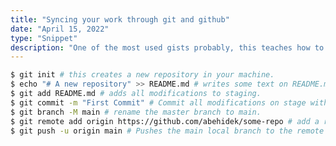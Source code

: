 ```yaml
---
title: "Syncing your work through git and github"
date: "April 15, 2022"
type: "Snippet"
description: "One of the most used gists probably, this teaches how to create a local git repository and then link it on a remote repository (github)."
---
```


```bash
$ git init # this creates a new repository in your machine.
$ echo "# A new repository" >> README.md # writes some text on README.md.
$ git add README.md # adds all modifications to staging.
$ git commit -m "First Commit" # Commit all modifications on stage with a message.
$ git branch -M main # rename the master branch to main.
$ git remote add origin https://github.com/abehidek/some-repo # add a remote repository labeled "origin".
$ git push -u origin main # Pushes the main local branch to the remote repository.
```
